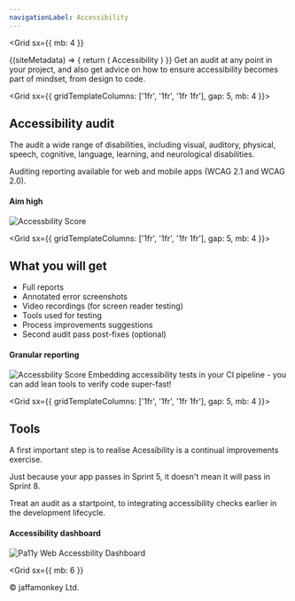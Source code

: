 ```yaml
---
navigationLabel: Accessibility
---
```



<Grid
  sx={{
    mb: 4
  }}
>
<SiteMetaData>
  {(siteMetadata) => {
    return (
      <Fragment>
        <Heading variant="styles.h1">Accessibility</Heading>
      </Fragment>
    )
  }}
</SiteMetaData>
</Grid>

<Message variant='secondary' mb={4}>
Get an audit at any point in your project, and also get advice on how to ensure accessibility becomes part of mindset, from design to code.
</Message>

<Grid  sx={{ gridTemplateColumns: ['1fr', '1fr', '1fr 1fr'], gap: 5, mb: 4 }}> 
  <Box>

## Accessibility audit

The audit a wide range of disabilities, including visual, auditory, physical, speech, cognitive, language, learning, and neurological disabilities. 

Auditing reporting available for web and mobile apps (WCAG 2.1 and WCAG 2.0).

</Box>

<Box>

#### Aim high

<Image alt="Accessbility Score" src="https://raw.githubusercontent.com/jaffamonkey/gatsby-theme-terminal/main/static/images/lighthouse.png" />
</Box>
</Grid>

<Grid  sx={{ gridTemplateColumns: ['1fr', '1fr', '1fr 1fr'], gap: 5, mb: 4 }}>  
<Box>

## What you will get

- Full reports
- Annotated error screenshots
- Video recordings (for screen reader testing)
- Tools used for testing
- Process improvements suggestions
- Second audit pass post-fixes (optional)

</Box>

<Box>

#### Granular reporting

<Image alt="Accessbility Score" src="https://raw.githubusercontent.com/jaffamonkey/gatsby-theme-terminal/main/static/images/audit.png" />
</Box>
</Grid>

<Message variant='secondary' mb={4}>
Embedding accessibility tests in your CI pipeline - you can add lean tools to verify code super-fast!
</Message>

<Grid  sx={{ gridTemplateColumns: ['1fr', '1fr', '1fr 1fr'], gap: 5, mb: 4 }}>  
<Box>

## Tools

A first important step is to realise Acessibility is a continual improvements exercise.

Just because your app passes in Sprint 5, it doesn't mean it will pass in Sprint 8. 

Treat an audit as a startpoint, to integrating accessibility checks earlier in the development lifecycle.

</Box>

<Box>

#### Accessibility dashboard

<Image alt="Pa11y Web Accessbility Dashboard" src="https://raw.githubusercontent.com/jaffamonkey/gatsby-theme-terminal/main/static/images/pa11y2.png" />
</Box>
</Grid>

<Grid
  sx={{
    mb: 6
  }}
>
  <Box p={1}>
    &copy; jaffamonkey Ltd.
  </Box>
</Grid>

